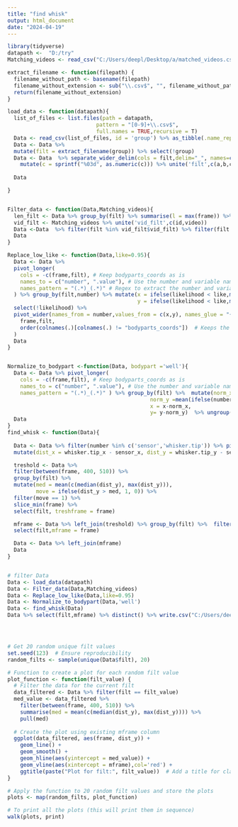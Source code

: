 ```yaml
---
title: "find whisk"
output: html_document
date: "2024-04-19"
---
```


```r
library(tidyverse)
datapath <-  "D:/try"
Matching_videos <- read_csv("C:/Users/deepl/Desktop/a/matched_videos.csv")

extract_filename <- function(filepath) {
  filename_without_path <- basename(filepath)
  filename_without_extension <- sub("\\.csv$", "", filename_without_path)
  return(filename_without_extension)
}

load_data <- function(datapath){
  list_of_files <- list.files(path = datapath,
                            pattern = "[0-9]+\\.csv$",
                            full.names = TRUE,recursive = T)
  Data <- read_csv(list_of_files, id = 'group') %>% as_tibble(.name_repair = "universal")
  Data <- Data %>%
  mutate(filt = extract_filename(group)) %>% select(!group)
  Data <- Data  %>% separate_wider_delim(cols = filt,delim="_", names=c('a','b','c')) %>% 
    mutate(c = sprintf("%03d", as.numeric(c))) %>% unite('filt',c(a,b,c)) %>% rename(frame=bodyparts_coords)
    
  Data

}


Filter_data <- function(Data,Matching_videos){
  len_filt <- Data %>% group_by(filt) %>% summarise(l = max(frame)) %>% filter(l > 698) %>% pull(filt)
  vid_filt <- Matching_videos %>% unite('vid_filt',c(id,video))
  Data <-Data  %>% filter(filt %in% vid_filt$vid_filt) %>% filter(filt %in% len_filt)
  Data
}

Replace_low_like <- function(Data,like=0.95){
  Data <- Data %>%
  pivot_longer(
    cols = -c(frame,filt), # Keep bodyparts_coords as is
    names_to = c("number", ".value"), # Use the number and variable name as keys
    names_pattern = "(.*)_(.*)" # Regex to extract the number and variable (x, y, likelihood)
  ) %>% group_by(filt,number) %>% mutate(x = ifelse(likelihood < like,median(x),x),
                                         y = ifelse(likelihood < like,median(x),x)) %>%
  select(!likelihood) %>% 
  pivot_wider(names_from = number,values_from = c(x,y), names_glue = "{number}_{.value}" ) %>%  select(
    frame,filt,
    order(colnames(.)[colnames(.) != "bodyparts_coords"])  # Keeps the columns in the desired order
  )
  Data
}


Normalize_to_bodypart <-function(Data, bodypart ='well'){
  Data <- Data %>% pivot_longer(
    cols = -c(frame,filt), # Keep bodyparts_coords as is
    names_to = c("number", ".value"), # Use the number and variable name as keys
    names_pattern = "(.*)_(.*)" ) %>% group_by(filt) %>%  mutate(norm_x =mean(ifelse(number==bodypart,x,NA),na.rm=T),
                                             norm_y =mean(ifelse(number==bodypart,y,NA),na.rm=T),
                                             x = x-norm_x,
                                             y= y-norm_y)  %>% ungroup() %>% select(!c(norm_x,norm_y))
  Data
}
find_whisk <- function(Data){
  
  Data <- Data %>% filter(number %in% c('sensor','whisker.tip')) %>% pivot_wider(names_from = number,values_from = c(x,y), names_glue = "{number}_{.value}" ) %>%
  mutate(dist_x = whisker.tip_x - sensor_x, dist_y = whisker.tip_y - sensor_y) 

  treshold <- Data %>%
  filter(between(frame, 400, 510)) %>%
  group_by(filt) %>%
  mutate(med = mean(c(median(dist_y), max(dist_y))),
         move = ifelse(dist_y > med, 1, 0)) %>%
  filter(move == 1) %>%
  slice_min(frame) %>%
  select(filt, treshframe = frame)

  mframe <- Data %>% left_join(treshold) %>% group_by(filt) %>%  filter(between(frame,treshframe-20,treshframe)) %>% slice_min(dist_y,with_ties = F) %>%
  select(filt,mframe = frame)

  Data <- Data %>% left_join(mframe)
  Data
}



```


```r
# filter Data 
Data <- load_data(datapath)
Data <- Filter_data(Data,Matching_videos)
Data <- Replace_low_like(Data,like=0.95)
Data <- Normalize_to_bodypart(Data,'well')
Data <- find_whisk(Data)
Data %>% select(filt,mframe) %>% distinct() %>% write.csv("C:/Users/deepl/Desktop/a/whisk_start.csv")





```


```r


# Get 20 random unique filt values
set.seed(123)  # Ensure reproducibility
random_filts <- sample(unique(Data$filt), 20)

# Function to create a plot for each random filt value
plot_function <- function(filt_value) {
  # Filter the data for the current filt
  data_filtered <- Data %>% filter(filt == filt_value)
  med_value <- data_filtered %>%
    filter(between(frame, 400, 510)) %>%
    summarise(med = mean(c(median(dist_y), max(dist_y)))) %>%
    pull(med)
  
  # Create the plot using existing mframe column
  ggplot(data_filtered, aes(frame, dist_y)) +
    geom_line() +
    geom_smooth() +
    geom_hline(aes(yintercept = med_value)) +
    geom_vline(aes(xintercept = mframe),col='red') +
    ggtitle(paste("Plot for filt:", filt_value))  # Add a title for clarity
}

# Apply the function to 20 random filt values and store the plots
plots <- map(random_filts, plot_function)

# To print all the plots (this will print them in sequence)
walk(plots, print)

```

